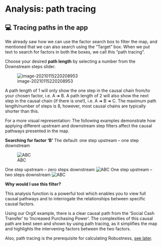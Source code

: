 # Analysis: path tracing{#tracing}

## 💻 Tracing paths in the app

We already saw how we can use the factor search box to filter the map, and mentioned that we can also search using the “Target” box. When we put text to search for factors in both the boxes, we call this “path tracing”. 

Choose your desired **path length** by selecting a number from the Downstream steps slider.

![image-20210115220208953](_assets/image-20210115220208953.png) 

A path length of 1 will only show the one step in the causal chain from/to your chosen factor, i.e. A ➜ B. A path length of 2 will also show the next step in the causal chain (if there is one!), i.e. A ➜ B ➜ C. The maximum path length/number of steps is 8, however, most causal chains are typically shorter than this. 

For a more visual representation:
The following examples demonstrate how applying different upstream and downstream step filters affect the causal pathways presented in the map.

**Searching for factor ‘B’**
The default: one step upstream – one step downstream


![ABC](_assets/abc.png) 

One step upstream – zero steps downstream
![ABC](_assets/ab.png) 
One step upstream – two steps downstream
![ABC](_assets/abcd.png) 


**Why would I use this filter?**

This analysis function is a powerful tool which enables you to view full causal pathways and to interrogate the relationships between specific causal factors.

Using our OrgX example, there is a clear causal path from the ‘Social Cash Transfer’ to ‘Increased Purchasing Power’. The complexities of this causal path are best seen and shown by using path tracing, as it simplifies the map and highlights the intervening factors between the two factors. 

Also, path tracing is the prerequisite for calculating Robustness, [see later](#quantifying-causal-evidence).

